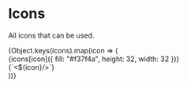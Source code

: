 
<Meta title="Design/Icons" />

# Icons

All icons that can be used.

<style>{`
  .container {
    margin: 0 -10px;
  }

  .container > * {
    box-sizing: border-box;
    flex: 0 1 calc(100% / 3 - 20px);
    margin-left: 10px;
    margin-right: 10px;
    margin-bottom: 10px;
    margin-top: 10px;
  }


  @media (max-width: 900px) {
    .container > * {
      flex: 0 1 calc(50% - 20px);
    }
  }

  @media (max-width: 600px) {
    .container > * {
      flex: 0 1 calc(100% - 20px);
    }
  }

  .icon {
    background-color: #f8f8f8;
    border-radius: 4px;
    border: 1px solid rgba(0,0,0,.1);
    box-shadow: rgba(0,0,0,0.10) 0 1px 3px 0;
    overflow: hidden;
  }

  .icon-icon {
    padding: 20px;
  }

  .icon-name {
    background-color: #ffffff;
    font-family: Consolas, 'Liberation Mono', Menlo, monospace;
    font-size: 13px;
    flex: 1;
    line-height: 40px;
    padding: 20px;
    vertical-align: middle;
  }
`}</style>

<Horizontal wrapRows={true} className="container">
  {Object.keys(icons).map(icon => (
    <div className="icon">
      <Horizontal alignVertical={types.Alignment.Center}>
        <div className="icon-icon">
          {icons[icon]({ fill: "#f37f4a", height: 32, width: 32 })}
        </div>
        <div className="icon-name">{`<${icon}/>`}</div>
      </Horizontal>
    </div>
  ))}
</Horizontal>

<ArgsTable of={icons.AirplaneIcon} />
